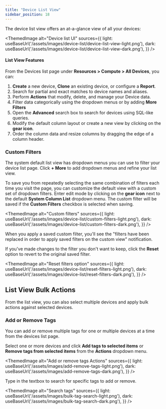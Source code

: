 ```yaml
---
title: "Device List View"
sidebar_position: 18
---
```



The device list view offers an at-a-glance view of all your devices:

<ThemedImage
  alt="Device list UI"
  sources={{
    light: useBaseUrl('/assets/images/device-list/device-list-view-light.png'),
    dark: useBaseUrl('/assets/images/device-list/device-list-view-dark.png'),
  }}
/>

#### List View Features

From the Devices list page under **Resources > Compute > All Devices**, you can:

1. **Create** a new device, **Clone** an existing device, or configure a **Report**.
2. Search for partial and exact matches to device names and aliases.
3. Perform **Actions** that modify, delete, and manage your Device data.
4. Filter data categorically using the dropdown menus or by adding **More Filters**
5. Open the **Advanced** search box to search for devices using SQL-like queries.
6. Modify the default column layout or create a new view by clicking on the **gear icon**.
7. Order the column data and resize columns by dragging the edge of a column header.

### Custom Filters

The system default list view has dropdown menus you can use to filter your device list page. Click **+ More** to add dropdown menus and refine your list view. 

To save you from repeatedly selecting the same combination of filters each time you visit the page, you can customize the default view with a custom set of dropdown filters. Enter edit mode by clicking on the **gear icon** next to the default **System Column List** dropdown menu. The custom filter will be saved if the **Custom Filters** checkbox is selected when saving.

<ThemedImage
  alt="Custom filters"
  sources={{
    light: useBaseUrl('/assets/images/device-list/custom-filters-light.png'),
    dark: useBaseUrl('/assets/images/device-list/custom-filters-dark.png'),
  }}
/>

When you apply a saved custom filter, you'll see the "filters have been replaced in order to apply saved filters on the custom view" notification.

If you've made changes to the filter you don't want to keep, click the **Reset** option to revert to the original saved filter.

<ThemedImage
  alt="Reset filters option"
  sources={{
    light: useBaseUrl('/assets/images/device-list/reset-filters-light.png'),
    dark: useBaseUrl('/assets/images/device-list/reset-filters-dark.png'),
  }}
/>

## List View Bulk Actions

From the list view, you can also select multiple devices and apply bulk actions against selected devices. 

### Add or Remove Tags

You can add or remove multiple tags for one or multiple devices at a time from the devices list page.

Select one or more devices and click **Add tags to selected items** or **Remove tags from selected items** from the **Actions** dropdown menu. 

<ThemedImage
  alt="Add or remove tags Actions"
  sources={{
    light: useBaseUrl('/assets/images/add-remove-tags-light.png'),
    dark: useBaseUrl('/assets/images/add-remove-tags-dark.png'),
  }}
/>

Type in the textbox to search for specific tags to add or remove.

<ThemedImage
  alt="Search tags"
  sources={{
    light: useBaseUrl('/assets/images/bulk-tag-search-light.png'),
    dark: useBaseUrl('/assets/images/bulk-tag-search-dark.png'),
  }}
/>
